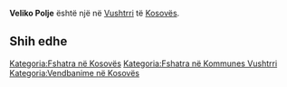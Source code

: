 {{Fshat në Kosovës
 | Emri                = Veliko Polje
| srp_N_name = Veliko Polje
| srp_N_FULL_NAME_RO = Veliko Polje
| srp_N_FULL_NAME_ND_RO = Veliko Polje
| srp_N_SORT_NAME_RG = VELIKOPOLJE
| srp_N_FULL_NAME_RG = Veliko Polje
| srp_N_FULL_NAME_ND_RG = Veliko Polje

 | Emri (Rasa dhanore) = 
 | Figura              = 
 | Shteti              = Kosovo
 | Komuna              = Vushtrri
 | Kodi postar         = 
 | Sipërfaqja          = 

 | Popullsia           = 

 | Regj. i popullsisë  = 
 | Dend. e popullsisë  = 
 | Faqja zyrtare       = 
 <!--- Koordinatat ----> 
 | Gjerësia            = 42.763229
 | Gjatësia            = 21.018374
 | Lartësia            = 
}}
'''Veliko Polje''' është një [[]] në [[Vushtrri]] të [[Kosovës]].

<!-- == Gjeografia == -->
<!-- == Historia == -->
<!-- == Demografia == -->
== Shih edhe ==
{{Komuna Vushtrri}}
{{Kosovo-Administrata-Cung}}

[[Kategoria:Fshatra në Kosovës]]
[[Kategoria:Fshatra në Kommunes Vushtrri]]
[[Kategoria:Vendbanime në Kosovës]]